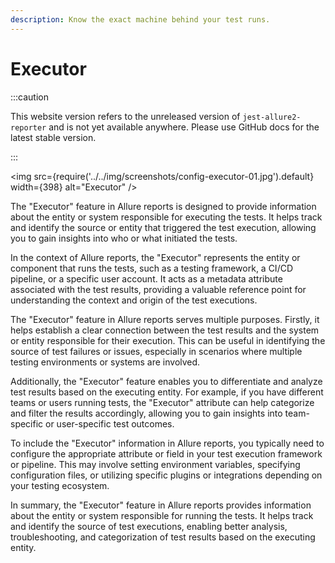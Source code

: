 ```yaml
---
description: Know the exact machine behind your test runs.
---
```


# Executor

:::caution

This website version refers to the unreleased version of `jest-allure2-reporter` and is not yet available
anywhere. Please use GitHub docs for the latest stable version.

:::

<img src={require('../../img/screenshots/config-executor-01.jpg').default} width={398} alt="Executor" />

The "Executor" feature in Allure reports is designed to provide information about the entity or system responsible for executing the tests. It helps track and identify the source or entity that triggered the test execution, allowing you to gain insights into who or what initiated the tests.

In the context of Allure reports, the "Executor" represents the entity or component that runs the tests, such as a testing framework, a CI/CD pipeline, or a specific user account. It acts as a metadata attribute associated with the test results, providing a valuable reference point for understanding the context and origin of the test executions.

The "Executor" feature in Allure reports serves multiple purposes. Firstly, it helps establish a clear connection between the test results and the system or entity responsible for their execution. This can be useful in identifying the source of test failures or issues, especially in scenarios where multiple testing environments or systems are involved.

Additionally, the "Executor" feature enables you to differentiate and analyze test results based on the executing entity. For example, if you have different teams or users running tests, the "Executor" attribute can help categorize and filter the results accordingly, allowing you to gain insights into team-specific or user-specific test outcomes.

To include the "Executor" information in Allure reports, you typically need to configure the appropriate attribute or field in your test execution framework or pipeline. This may involve setting environment variables, specifying configuration files, or utilizing specific plugins or integrations depending on your testing ecosystem.

In summary, the "Executor" feature in Allure reports provides information about the entity or system responsible for running the tests. It helps track and identify the source of test executions, enabling better analysis, troubleshooting, and categorization of test results based on the executing entity.
